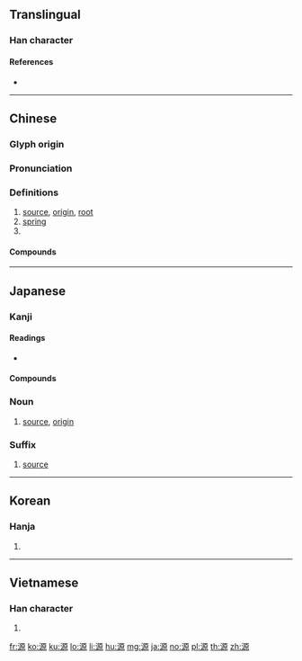 {{character info/new}}
{{also|厵}}
==Translingual==

===Han character===
{{Han char|rn=85|rad=水|as=10|sn=13|four=31196|canj=EMHF|ids=⿰氵原}}

====References====
* {{Han ref|kx=0639.160|dkj=17926|dj=1046.090|hdz=31697.020|uh=6E90|ud=28304|bh=B7BD|bd=47037}}

----

==Chinese==
{{zh-forms}}

===Glyph origin===
{{Han etym}}

===Pronunciation===
{{zh-pron
|m=yuán
|c=jyun4
|h=pfs=pfs=ngièn
|md=nguòng
|mn=goân
|w=3nyoe
|mc=y
|oc=y
|cat=n,pn
}}

===Definitions===
{{zh-hanzi}}

# [[source]], [[origin]], [[root]]
# [[spring]]
# {{surname|lang=zh}}

====Compounds====
{{zh-der|能源|源頭|源源不斷|水源|上源|財源|資源|字源|詞源|語源|源泉|源於|源自|源出|起源|根源|來源|本源|世外桃源}}

----

==Japanese==

===Kanji===
{{ja-kanji|grade=6|rs=水10}}

====Readings====
* {{ja-readings|goon=[[ごん]] (gon)|kanon=[[げん]] (gen)|kanyoon=[[がん]] (gan)|kun=[[みなもと]] (minamoto)}}

====Compounds====
{{der5
| {{ja-r|源委|げんい}}
| {{ja-r|源泉|げんせん}}
| {{ja-r|源流|げんりゅう}}
| {{ja-r|語源|ごげん}}
| {{ja-r|根源|こんげん}}
| {{ja-r|同源|どうげん}}
}}

===Noun===
{{ja-noun|みなもと}}

# [[source]], [[origin]]

===Suffix===
{{ja-pos|suffix|げん}}

# [[source]]

----

==Korean==

===Hanja===
{{ko-hanja|hangeul=[[원]]|eumhun=|rv=won|mr=wŏn|y=wen}}

# {{defn|lang=ko|sort=水10}}

----

==Vietnamese==

===Han character===
{{vi-hantu|[[nguyên]], [[nguyễn]]|rs=水10}}

# {{defn|lang=vi|sort=水10}}

[[fr:源]]
[[ko:源]]
[[ku:源]]
[[lo:源]]
[[li:源]]
[[hu:源]]
[[mg:源]]
[[ja:源]]
[[no:源]]
[[pl:源]]
[[th:源]]
[[zh:源]]